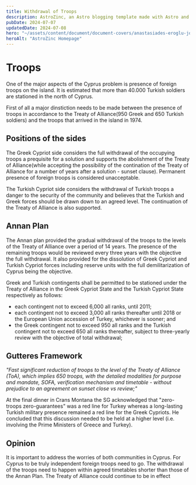 ```yaml
---
title: Withdrawal of Troops
description: AstroZinc, an Astro blogging template made with Astro and Tailwind CSS.
pubDate: 2024-07-07
updatedDate: 2024-07-08
hero: "~/assets/content/document/document-covers/anastasiades-eroglu-joint-declaration.jpg"
heroAlt: "AstroZinc Homepage"
---
```


# Troops

One of the major aspects of the Cyprus problem is presence of foreign troops on the island. It is estimated that more than 40.000 Turkish soldiers are stationed in the north of Cyprus.

First of all a major dinstiction needs to be made between the presence of troops in accordance to the Treaty of Alliance(950 Greek and 650 Turkish soldiers) and the troops that arrived in the island in 1974.

## Positions of the sides

The Greek Cypriot side considers the full withdrawal of the occupying troops a prequisite for a solution and supports the abolishment of the Treaty of Alliance(while accepting the possibility of the contination of the Treaty of Alliance for a number of years after a solution - sunset clause). Permanent presence of foreign troops is considered unacceptable.

The Turkish Cypriot side considers the withdrawal of Turkish troops a danger to the security of the community and believes that the Turkish and Greek forces should be drawn down to an agreed level. The continuation of the Treaty of Alliance is also supported.

## Annan Plan

The Annan plan provided the gradual withdrawal of the troops to the levels of the Treaty of Alliance over a period of 14 years. The presence of the remaining troops would be reviewed every three years with the objective the full withdrawal. It also provided for the dissolution of Greek Cypriot and Turkish Cypriot forces including reserve units with the full demilitarization of Cyprus being the objective.

Greek and Turkish contingents shall be permitted to be stationed under the Treaty of Alliance in the Greek Cypriot State and the Turkish Cypriot State respectively as follows:

- each contingent not to exceed 6,000 all ranks, until 2011;
- each contingent not to exceed 3,000 all ranks thereafter until 2018 or the European Union accession of Turkey, whichever is sooner; and
- the Greek contingent not to exceed 950 all ranks and the Turkish contingent not to exceed 650 all ranks thereafter, subject to three-yearly review with the objective of total withdrawal;

## Gutteres Framework

_"Fast significant reduction of troops to the level of the Treaty of Alliance (ToA), which implies 650 troops, with the detailed modalities for purpose and mandate, SOFA, verification mechanism and timetable - without prejudice to an agreement on sunset close vs review;"_

At the final dinner in Crans Montana the SG acknowledged that "zero-troops zero-guarantees" was a red line for Turkey whereas a long-lasting Turkish military presence remained a red line for the Greek Cypriots. He concluded that this discussion needed to be held at a higher level (i.e. involving the Prime Ministers of Greece and Turkey).

## Opinion

It is important to address the worries of both communities in Cyprus. For Cyprus to be truly independent foreign troops need to go. The withdrawal of the troops need to happen within agreed timetables shorter than those of the Annan Plan. The Treaty of Alliance could continue to be in effect
